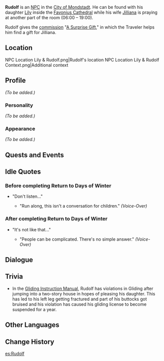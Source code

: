{{Meta
<!-- REMOVE THIS TEMPLATE AFTER ADDING MISSING INFO -->
|missing_NPC_profile  = yes
}}
{{Character Infobox
|image            = NPC Rudolf.png
|region           = Mondstadt
|type             = NPC
|spouse           = Jilliana
|child            = Lily
}}
'''Rudolf''' is an [[NPC]] in the [[City of Mondstadt]]. He can be found with his daughter [[Lily]] inside the [[Favonius Cathedral]] while his wife [[Jilliana]] is praying at another part of the room (06:00 – 19:00).

Rudolf gives the [[commission]] "[[A Surprise Gift]]," in which the Traveler helps him find a gift for Jilliana.

==Location==
<gallery hideaddbutton="true" captionalign="center">
NPC Location Lily & Rudolf.png|Rudolf's location
NPC Location Lily & Rudolf Context.png|Additional context </gallery>

==Profile==
<!-- detailed story/lore information goes here -->
''(To be added.)''

===Personality===
''(To be added.)''

===Appearance===
''(To be added.)''

==Quests and Events==
{{Quest Appearances}}

==Idle Quotes==
===Before completing Return to Days of Winter===
* "Don't listen..."
** {{A|VO Rudolf 01.ogg}} "Run along, this isn't a conversation for children." ''(Voice-Over)''

===After completing Return to Days of Winter===
* "It's not like that..."
** {{A|VO Rudolf 02.ogg}} "People can be complicated. There's no simple answer." ''(Voice-Over)''

==Dialogue==
{{Transclude|Lily|Dialogue}}

==Trivia==
* In the [[Gliding Instruction Manual]], Rudolf has violations in Gliding after jumping into a two-story house in hopes of pleasing his daughter. This has led to his left leg getting fractured and part of his buttocks got bruised and his violation has caused his gliding license to become suspended for a year.

==Other Languages==
{{Other Languages|default_hidden = 1
|en      = Rudolf
|zhs     = 鲁道夫
|zhs_rm  = Lǔdàofū
|zht     = 魯道夫
|zht_rm  = Lǔdàofū
|ja      = ルドルフ
|ja_rm   = Rudorufu
|ko      = 루돌프
|ko_rm   = Rudolpeu
|es      = Rudolf
|fr      = Rudolf
|ru      = Рудольф
|th      = Rudolf
|vi      = Rudolf
|de      = Rudolf
|id      = Rudolf
|pt      = Rudolph
}}

==Change History==
{{Change History|1.0}}

[[es:Rudolf]]